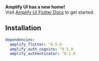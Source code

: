 <Callout warning={true}>
  <b>Amplify UI has a new home!</b>
  <br />
  Visit <a href="https://ui.docs.amplify.aws/?platform=flutter">Amplify UI Flutter Docs</a> to
  get started.
</Callout>

## Installation

```yaml
dependencies:
  amplify_flutter: ^0.5.0
  amplify_auth_cognito: ^0.5.0
  amplify_authenticator: ^0.1.0
```
